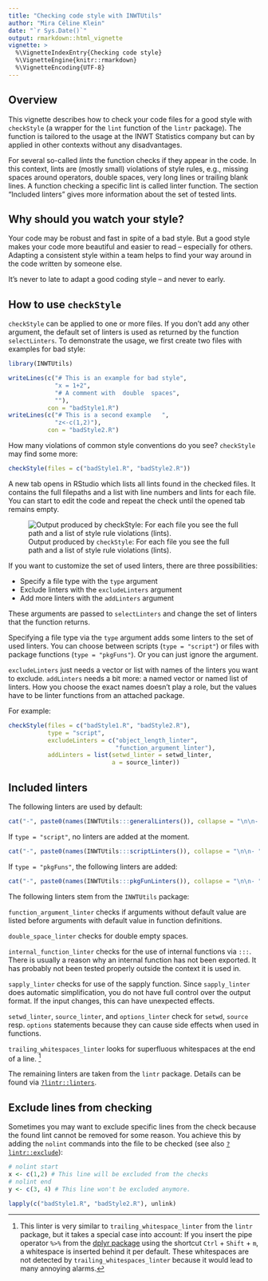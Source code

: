 ```yaml
---
title: "Checking code style with INWTUtils"
author: "Mira Céline Klein"
date: "`r Sys.Date()`"
output: rmarkdown::html_vignette
vignette: >
  %\VignetteIndexEntry{Checking code style}
  %\VignetteEngine{knitr::rmarkdown}
  %\VignetteEncoding{UTF-8}
---
```


## Overview

This vignette describes how to check your code files for a good style
with `checkStyle` (a wrapper for the `lint` function of the
`lintr` package). The function is tailored to the usage at the INWT Statistics
company but can by applied in other contexts without any disadvantages.

For several so-called *lints* the function checks if they appear in the code.
In this context, lints are (mostly small) violations of style rules, e.g.,
missing spaces around operators, double spaces, very long lines or trailing
blank lines.
A function checking a specific lint is called linter function.
The section "Included linters" gives more information about the set of tested lints. 


## Why should you watch your style?

Your code may be robust and fast in spite of a bad style. But a good style
makes your code more beautiful and easier to read -- especially for others.
Adapting a consistent style within a team helps to find your way around in the code
written by someone else.

It's never to late to adapt a good coding style -- and never to early.


## How to use `checkStyle`

`checkStyle` can be applied to one or more files. If you don't add any other
argument, the default set of linters is used as returned by the function
`selectLinters`. To demonstrate the usage, we first create two files with
examples for bad style:

```r
library(INWTUtils)
```

```r
writeLines(c("# This is an example for bad style",
             "x = 1+2",
             "# A comment with  double  spaces",
             ""),
           con = "badStyle1.R")
writeLines(c("# This is a second example   ",
             "z<-c(1,2)"),
           con = "badStyle2.R")
```

How many violations of common style conventions do you see? `checkStyle` may
find some more:

```r
checkStyle(files = c("badStyle1.R", "badStyle2.R"))
```

A new tab opens in RStudio which lists all lints found in the checked files.
It contains the full filepaths and a list with line numbers and
lints for each file. You can start to edit the code and repeat the check
until the opened tab remains empty.

![Output produced by `checkStyle`: For each file you see the full path and a 
list of style rule violations (lints).](style_01checkStyleOutput.PNG)


If you want to customize the set of used linters, there are
three possibilities:

- Specify a file type with the `type` argument
- Exclude linters with the `excludeLinters` argument
- Add more linters with the `addLinters` argument

These arguments are passed to `selectLinters` and change the set of linters that
the function returns.

Specifying a file type via the `type` argument adds some linters to the set of
used linters.
You can choose between scripts (`type = "script"`) or files with package 
functions (`type = "pkgFuns"`). Or you can just ignore the argument.

`excludeLinters` just needs a vector or list with names of the linters you want
to exclude.
`addLinters` needs a bit more: a named vector or named list of linters. How you
choose the exact names doesn't play a role, but the values have to be linter
functions from an attached package.

For example:

```r
checkStyle(files = c("badStyle1.R", "badStyle2.R"),
           type = "script",
           excludeLinters = c("object_length_linter",
                              "function_argument_linter"),
           addLinters = list(setwd_linter = setwd_linter,
                             a = source_linter))
```


## Included linters

The following linters are used by default:

```r
cat("-", paste0(names(INWTUtils:::generalLinters()), collapse = "\n\n- "))
```

If `type = "script"`, no linters are added at the moment.

```r
cat("-", paste0(names(INWTUtils:::scriptLinters()), collapse = "\n\n- "))
```

If `type = "pkgFuns"`, the following linters are added:

```r
cat("-", paste0(names(INWTUtils:::pkgFunLinters()), collapse = "\n\n- "))
```

The following linters stem from the `INWTUtils` package:

`function_argument_linter` checks if arguments without default value
are listed before arguments with default value in function definitions.

`double_space_linter` checks for double empty spaces.

`internal_function_linter` checks for the use of internal functions via `:::`. 
There is usually a reason why an internal function has not been exported. It
has probably not been tested properly outside the context it is used in.

`sapply_linter` checks for use of the sapply function. Since `sapply_linter`
does automatic simplification, you do not have full control over the output
format. If the input changes, this can have unexpected effects.

`setwd_linter`, `source_linter`, and `options_linter` check for `setwd`,
`source` resp. `options` statements because they can cause side effects when
used in functions.

`trailing_whitespaces_linter` looks for superfluous whitespaces at the end of
a line. [^a]

The remaining linters are taken from the `lintr` package.
Details can be found via
[`?lintr::linters`](https://rdrr.io/cran/lintr/man/linters.html).


## Exclude lines from checking

Sometimes you may want to exclude specific lines from the check because the
found lint cannot be removed for some reason. You achieve this by adding the
`nolint` commands into the file to be checked (see also 
[`?lintr::exclude`](https://rdrr.io/cran/lintr/man/exclude.html)):

```r
# nolint start
x <- c(1,2) # This line will be excluded from the checks
# nolint end
y <- c(3, 4) # This line won't be excluded anymore.
```


```r
lapply(c("badStyle1.R", "badStyle2.R"), unlink)
```


[^a]: This linter is very similar to `trailing_whitespace_linter` from the
`lintr` package, but it takes a special case into account: If you insert the
pipe operator `%>%` from the [dplyr package](https://cran.r-project.org/web/packages/dplyr/vignettes/introduction.html)
using the shortcut `Ctrl` + `Shift` + `m`, a whitespace is inserted behind it
per default. These whitespaces are not detected by `trailing_whitespaces_linter`
because it would lead to many annoying alarms.

